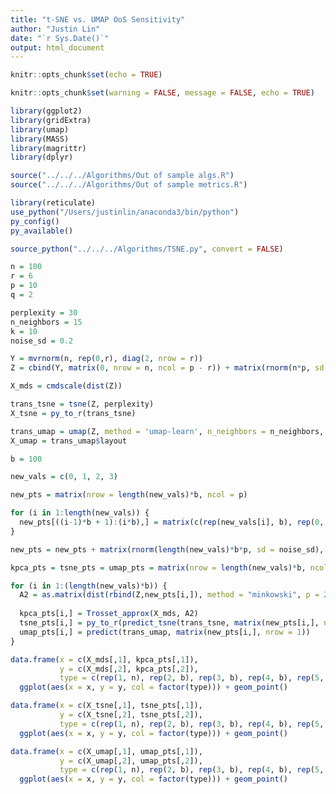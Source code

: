 ```yaml
---
title: "t-SNE vs. UMAP OoS Sensitivity"
author: "Justin Lin"
date: "`r Sys.Date()`"
output: html_document
---
```


```r
knitr::opts_chunk$set(echo = TRUE)
```

```r
knitr::opts_chunk$set(warning = FALSE, message = FALSE, echo = TRUE)

library(ggplot2)
library(gridExtra)
library(umap)
library(MASS)
library(magrittr)
library(dplyr)

source("../../../Algorithms/Out of sample algs.R")
source("../../../Algorithms/Out of sample metrics.R")
```

```r
library(reticulate)
use_python("/Users/justinlin/anaconda3/bin/python")
py_config()
py_available()

source_python("../../../Algorithms/TSNE.py", convert = FALSE)
```

```r
n = 100
r = 6
p = 10
q = 2

perplexity = 30
n_neighbors = 15
k = 10
noise_sd = 0.2

Y = mvrnorm(n, rep(0,r), diag(2, nrow = r))
Z = cbind(Y, matrix(0, nrow = n, ncol = p - r)) + matrix(rnorm(n*p, sd = noise_sd), nrow = n, ncol = p)
```

```r
X_mds = cmdscale(dist(Z))

trans_tsne = tsne(Z, perplexity)
X_tsne = py_to_r(trans_tsne)

trans_umap = umap(Z, method = 'umap-learn', n_neighbors = n_neighbors, n_components = q)
X_umap = trans_umap$layout
```


```r
b = 100

new_vals = c(0, 1, 2, 3)

new_pts = matrix(nrow = length(new_vals)*b, ncol = p)

for (i in 1:length(new_vals)) {
  new_pts[((i-1)*b + 1):(i*b),] = matrix(c(rep(new_vals[i], b), rep(0, b*(p-1))), nrow = b, ncol = p)
}

new_pts = new_pts + matrix(rnorm(length(new_vals)*b*p, sd = noise_sd), nrow = length(new_vals)*b, ncol = p)
```

```r
kpca_pts = tsne_pts = umap_pts = matrix(nrow = length(new_vals)*b, ncol = q)

for (i in 1:(length(new_vals)*b)) {
  A2 = as.matrix(dist(rbind(Z,new_pts[i,]), method = "minkowski", p = 2)^2)
  
  kpca_pts[i,] = Trosset_approx(X_mds, A2)
  tsne_pts[i,] = py_to_r(predict_tsne(trans_tsne, matrix(new_pts[i,], nrow = 1)))
  umap_pts[i,] = predict(trans_umap, matrix(new_pts[i,], nrow = 1))
}
```

```r
data.frame(x = c(X_mds[,1], kpca_pts[,1]),
           y = c(X_mds[,2], kpca_pts[,2]),
           type = c(rep(1, n), rep(2, b), rep(3, b), rep(4, b), rep(5, b))) %>%
  ggplot(aes(x = x, y = y, col = factor(type))) + geom_point()

data.frame(x = c(X_tsne[,1], tsne_pts[,1]),
           y = c(X_tsne[,2], tsne_pts[,2]),
           type = c(rep(1, n), rep(2, b), rep(3, b), rep(4, b), rep(5, b))) %>%
  ggplot(aes(x = x, y = y, col = factor(type))) + geom_point()

data.frame(x = c(X_umap[,1], umap_pts[,1]),
           y = c(X_umap[,2], umap_pts[,2]),
           type = c(rep(1, n), rep(2, b), rep(3, b), rep(4, b), rep(5, b))) %>%
  ggplot(aes(x = x, y = y, col = factor(type))) + geom_point()
```


